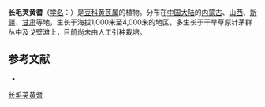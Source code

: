 {{Speciesbox
| name = 长毛荚黄耆
| status = 
| status_system = 
| image =
| genus = Astragalus
| species = macrotrichus
| authority = Pet.-Stib.
}}

'''长毛荚黄耆'''（[[学名|学名]]：{{lang|la|''Astragalus macrotrichus''}}）是[[豆科|豆科]][[黄芪属|黄芪属]]的植物。分布在[[中国大陆|中国大陆]]的[[内蒙古|内蒙古]]、[[山西|山西]]、[[新疆|新疆]]、[[甘肃|甘肃]]等地，生长于海拔1,000米至4,000米的地区，多生长于干旱草原针茅群丛中及戈壁滩上，目前尚未由人工引种栽培。

== 参考文献 ==
<div class="references-small">
* {{cite web| url =http://www.bioinfo.cn/db05/KmzwSpecies.php?action=view&id=15721| title =长毛荚黄耆| work =《中国高等植物数据库全库》| publisher =中国科学院微生物研究所| author =昆明植物研究所| accessdate =2009-02-24| deadurl =yes| archiveurl =https://web.archive.org/web/20160305002453/http://www.bioinfo.cn/db05/KmzwSpecies.php?action=view&id=15721| archivedate =2016-03-05}}
</div>
{{Taxonbar|from=Q15228079}}

[[Category:黄芪属|长毛荚黄耆]]


{{植物小作品}}